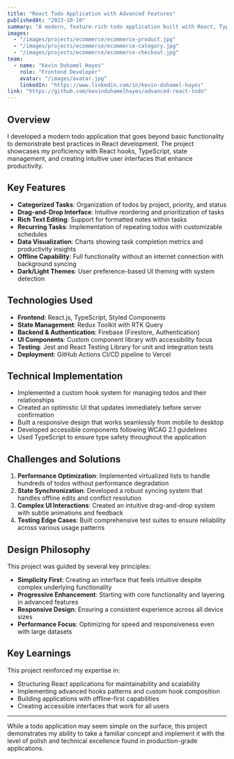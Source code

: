 ```yaml
---
title: "React Todo Application with Advanced Features"
publishedAt: "2023-10-10"
summary: "A modern, feature-rich todo application built with React, TypeScript, and Firebase, showcasing clean code architecture and advanced front-end techniques."
images:
  - "/images/projects/ecommerce/ecommerce-product.jpg"
  - "/images/projects/ecommerce/ecommerce-category.jpg"
  - "/images/projects/ecommerce/ecommerce-checkout.jpg"
team:
  - name: "Kevin Duhamel Hayes"
    role: "Frontend Developer"
    avatar: "/images/avatar.jpg"
    linkedIn: "https://www.linkedin.com/in/kevin-duhamel-hayes"
link: "https://github.com/kevinduhamelhayes/advanced-react-todo"
---
```


## Overview

I developed a modern todo application that goes beyond basic functionality to demonstrate best practices in React development. The project showcases my proficiency with React hooks, TypeScript, state management, and creating intuitive user interfaces that enhance productivity.

## Key Features

- **Categorized Tasks**: Organization of todos by project, priority, and status
- **Drag-and-Drop Interface**: Intuitive reordering and prioritization of tasks
- **Rich Text Editing**: Support for formatted notes within tasks
- **Recurring Tasks**: Implementation of repeating todos with customizable schedules
- **Data Visualization**: Charts showing task completion metrics and productivity insights
- **Offline Capability**: Full functionality without an internet connection with background syncing
- **Dark/Light Themes**: User preference-based UI theming with system detection

## Technologies Used

- **Frontend**: React.js, TypeScript, Styled Components
- **State Management**: Redux Toolkit with RTK Query
- **Backend & Authentication**: Firebase (Firestore, Authentication)
- **UI Components**: Custom component library with accessibility focus
- **Testing**: Jest and React Testing Library for unit and integration tests
- **Deployment**: GitHub Actions CI/CD pipeline to Vercel

## Technical Implementation

- Implemented a custom hook system for managing todos and their relationships
- Created an optimistic UI that updates immediately before server confirmation
- Built a responsive design that works seamlessly from mobile to desktop
- Developed accessible components following WCAG 2.1 guidelines
- Used TypeScript to ensure type safety throughout the application

## Challenges and Solutions

1. **Performance Optimization**: Implemented virtualized lists to handle hundreds of todos without performance degradation
2. **State Synchronization**: Developed a robust syncing system that handles offline edits and conflict resolution
3. **Complex UI Interactions**: Created an intuitive drag-and-drop system with subtle animations and feedback
4. **Testing Edge Cases**: Built comprehensive test suites to ensure reliability across various usage patterns

## Design Philosophy

This project was guided by several key principles:
- **Simplicity First**: Creating an interface that feels intuitive despite complex underlying functionality
- **Progressive Enhancement**: Starting with core functionality and layering in advanced features
- **Responsive Design**: Ensuring a consistent experience across all device sizes
- **Performance Focus**: Optimizing for speed and responsiveness even with large datasets

## Key Learnings

This project reinforced my expertise in:
- Structuring React applications for maintainability and scalability
- Implementing advanced hooks patterns and custom hook composition
- Building applications with offline-first capabilities
- Creating accessible interfaces that work for all users

---

While a todo application may seem simple on the surface, this project demonstrates my ability to take a familiar concept and implement it with the level of polish and technical excellence found in production-grade applications. 